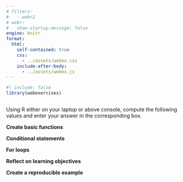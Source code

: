 ```yaml
---
# filters:
#   - webr2
# webr: 
#   show-startup-message: false  
engine: knitr
format: 
  html:
    self-contained: true
    css: 
      - ../assets/webex.css
    include-after-body: 
      - ../assets/webex.js
---
```


```r
#| include: false
library(webexercises)
```

```webr-r




```

Using R either on your laptop or above console, compute the following values and enter your answer in the corresponding box.

**Create basic functions**

**Conditional statements**


**For loops**


**Reflect on learning objectives**

**Create a reproducible example**

